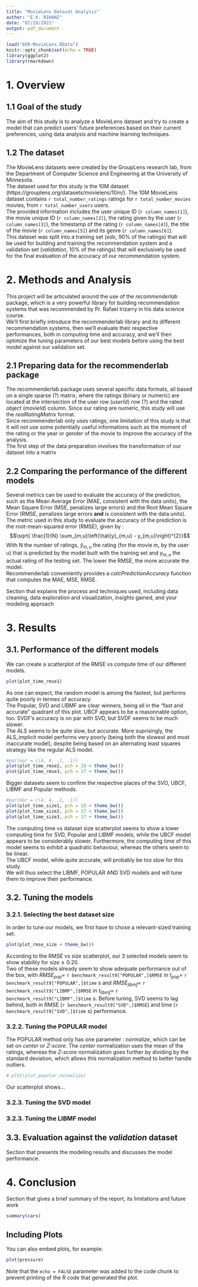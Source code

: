 ```yaml
---
title: "MovieLens Dataset Analysis"
author: "E.K. RIHANI"
date: "07/10/2021"
output: pdf_document
---
```


```r
load("EKR-MovieLens.RData")
knitr::opts_chunk$set(echo = TRUE)
library(ggplot2)
library(rmarkdown)
```

# 1. Overview

## 1.1 Goal of the study
The aim of this study is to analyze a MovieLens dataset and try to create a model that can predict users' future preferences based on their current preferences, using data analysis and machine learning techniques. 

## 1.2 The dataset
The MovieLens datasets were created by the GroupLens research lab, from the Department of Computer Science and Engineering at the University of Minnesota.  
The dataset used for this study is the 10M dataset (https://grouplens.org/datasets/movielens/10m/).
The 10M MovieLens dataset contains `r total_number_ratings` ratings for `r total_number_movies` movies, from `r total_number_users` users.  
The provided information includes the user unique ID (`r column_names[1]`), the movie unique ID (`r column_names[2]`), the rating given by the user (`r column_names[3]`), the timestamp of the rating (`r column_names[4]`), the title of the movie (`r column_names[5]`) and its genre (`r column_names[6]`).  
This dataset was split into a training set (*edx*, 90% of the ratings) that will be used for building and training the recommendation system and a validation set (*validation*, 10% of the ratings) that will exclusively be used for the final evaluation of the accuracy of our recommendation system.

# 2. Methods and Analysis
This project will be articulated around the use of the *recommenderlab* package, which is a very powerful library for building recommendation systems that was recommended by Pr. Rafael Irizarry in his data science course.  
We'll first briefly introduce the recommenderlab library and its different recommendation systems, then we'll evaluate their respective performances, both in computing time and accuracy, and we'll then optimize the tuning parameters of our best models before using the best model against our validation set.  

## 2.1 Preparing data for the recommenderlab package
The recommenderlab package uses several specific data formats, all based on a single sparse (?) matrix, where the ratings (binary or numeric) are located at the intersection of the user row (*userId*) row (?) and the rated object (*movieId*) column. Since our rating are numeric, this study will use the *realRatingMatrix* format.  
Since recommenderlab only uses ratings, one limitation of this study is that it will not use some potentially useful informations such as the moment of the rating or the year or gender of the movie to improve the accuracy of the analysis.  
The first step of the data preparation involves the transformation of our dataset into a matrix

## 2.2 Comparing the performance of the different models
Several metrics can be used to evaluate the accuracy of the prediction, such as the Mean Average Error (MAE, consistent with the data units), the Mean Square Error (MSE, penalizes large errors) and the Root Mean Square Error (RMSE, penalizes large errors **and** is consistent with the data units). The metric used in this study to evaluate the accuracy of the prediction is the root-mean-squared error (RMSE), given by : $$\sqrt{ \frac{1}{N} \sum_{m,u}\left(\hat{y}_{m,u} -  y_{m,u}\right)^{2}}$$ With N the number of ratings, $\hat{y}_{m,u}$ the rating (for the movie m, by the user u) that is predicted by the model built with the training set and $y_{m,u}$ the actual rating of the testing set. The lower the RMSE, the more accurate the model.  
Recommenderlab conveniently provides a *calcPredictionAccuracy* function that computes the MAE, MSE, RMSE.

Section that explains the process and techniques used, including data cleaning, data exploration and visualization, insights gained, and your modeling approach


# 3. Results

## 3.1. Performance of the different models
We can create a scatterplot of the RMSE vs compute time of our different models.  

```r
plot(plot_time_rmse1)
```  
As one can expect, the random model is among the fastest, but performs quite poorly in termes of accuracy.  
The Popular, SVD and LIBMF are clear winners, being all in the "fast and accurate" quadrant of this plot. UBCF appears to be a reasonnable option, too. SVDF's accuracy is on par with SVD, but SVDF seems to be much slower.  
The ALS seems to be quite slow, but accurate. More suprisingly, the ALS_implicit model performs very poorly (being both the slowest and most inaccurate model), despite being based on an alternating least squares strategy like the regular ALS model.  
```r
#par(mar = c(4, 4, .2, .1))
plot(plot_time_rmse2, pch = 19 + theme_bw())
plot(plot_time_rmse3, pch = 17 + theme_bw())
```
Bigger datasets seem to confirm the respective places of the SVD, UBCF, LIBMF and Popular methods.  

```r
#par(mar = c(4, 4, .2, .1))
plot(plot_time_size1, pch = 19 + theme_bw())
plot(plot_time_size2, pch = 17 + theme_bw())
plot(plot_time_size3, pch = 17 + theme_bw())
```  
The computing time vs dataset size scatterplot seems to show a lower computing time for SVD, Popular and LIBMF models, while the UBCF model appears to be considerably slower. Furthermore, the computing time of this model seems to exhibit a quadratic behaviour, whereas the others seem to be linear.  
The UBCF model, while quite accurate, will probably be too slow for this study.   
We will thus select the LIBMF, POPULAR AND SVD models and will tune them to improve their performance.  

## 3.2. Tuning the models
### 3.2.1. Selecting the best dataset size
In order to tune our models, we first have to chose a relevant-sized training set.  

```r
plot(plot_rmse_size + theme_bw())
```    

According to the RMSE vs size scatterplot, our 3 selected models seem to show stability for $size \ge 0.20$.  
Two of these models already seem to show adequate performance out of the box, with $RMSE_{pop} =$ 
`r benchmark_result9["POPULAR",]$RMSE` in $t_{pop} =$ `r benchmark_result9["POPULAR",]$time` s
and $RMSE_{libmf} =$ `r benchmark_result9["LIBMF",]$RMSE` in $t_{libmf} =$ `r benchmark_result9["LIBMF",]$time` s. Before tuning, SVD seems to lag behind, both in RMSE (`r benchmark_result9["SVD",]$RMSE`) and time (`r benchmark_result9["SVD",]$time` s) performance.

<!-- PARALLELISATION ? -->
### 3.2.2. Tuning the POPULAR model
The POPULAR method only has one parameter : *normalize*, which can be set on *center* or *Z-score*. The *center* normalization uses the mean of the ratings, whereas the *Z-score* normalization goes further by dividing by the standard deviation, which allows this normalization method to better handle outliers.  

```r
# plot(plot_popular_normalize)
```
Our scatterplot shows...

### 3.2.3. Tuning the SVD model

### 3.2.3. Tuning the LIBMF model

## 3.3. Evaluation against the *validation* dataset

Section that presents the modeling results and discusses the model performance. 

# 4. Conclusion
Section that gives a brief summary of the report, its limitations and future work

```r
summary(cars)
```

## Including Plots

You can also embed plots, for example:

```r
plot(pressure)
```
Note that the `echo = FALSE` parameter was added to the code chunk to prevent printing of the R code that generated the plot.